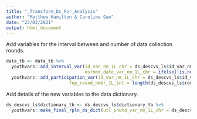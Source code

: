 ```yaml
---
title: "_Transform_Ds_For_Analysis"
author: "Matthew Hamilton & Caroline Gao"
date: "23/03/2021"
output: html_document
---
```


Add variables for the interval between and number of data collection rounds.

```r
data_tb <- data_tb %>% 
  youthvars::add_interval_var(id_var_nm_1L_chr = ds_descvs_ls$id_var_nm_1L_chr,
                              msrmnt_date_var_nm_1L_chr = ifelse(!is.null(ds_descvs_ls$data_collection_dtm),ds_descvs_ls$data_collection_dtm,"d_interview_date")) %>%
  youthvars::add_participation_var(id_var_nm_1L_chr = ds_descvs_ls$id_var_nm_1L_chr,
                        fup_round_nmbr_1L_int = length(ds_descvs_ls$round_vals_chr))

```

Add details of the new variables to the data dictionary.

```r
ds_descvs_ls$dictionary_tb <- ds_descvs_ls$dictionary_tb %>%
  youthvars::make_final_rpln_ds_dict(utl_unwtd_var_nm_1L_chr = ds_descvs_ls$utl_unwtd_var_nm_1L_chr)
```

